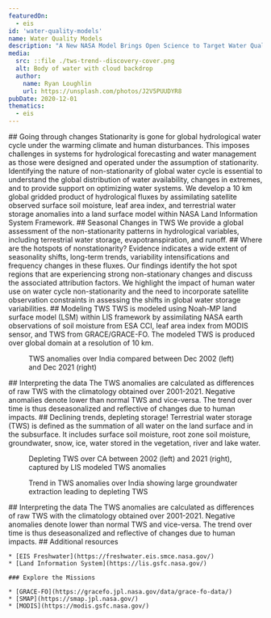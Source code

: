 ```yaml
---
featuredOn:
  - eis
id: 'water-quality-models'
name: Water Quality Models
description: "A New NASA Model Brings Open Science to Target Water Quality Problems"
media:
  src: ::file ./tws-trend--discovery-cover.png
  alt: Body of water with cloud backdrop
  author:
    name: Ryan Loughlin
    url: https://unsplash.com/photos/J2V5PUUDYR8
pubDate: 2020-12-01
thematics:
  - eis
---
```


<ScrollytellingBlock>
  <Chapter
    center={[77.63,24.27]}
    zoom={2}
    datasetId='tws-trend'
    layerId='lis-tws-trend'
    datetime='2001-01-01'
  >
    ## Going through changes
    Stationarity is gone for global hydrological water cycle under the warming climate and human disturbances. This imposes challenges in systems for hydrological forecasting and water management as those were designed and operated under the assumption of stationarity.
  </Chapter>
  <Chapter
    center={[-116,36]}
    zoom={4.5}
    datasetId='tws-trend'
    layerId='lis-tws-trend'
    datetime='2001-01-01'
  >
    Identifying the nature of non-stationarity of global water cycle is essential to understand the global distribution of water availability, changes in extremes, and to provide support on optimizing water systems. 
  </Chapter>
  <Chapter
    center={[117.5001, 28.7899]}
    zoom={4}
    datasetId='tws-trend'
    layerId='lis-tws-trend'
    datetime='2001-01-01'
  >
	  We develop a 10 km global gridded product of hydrological fluxes by assimilating satellite observed surface soil moisture, leaf area index, and terrestrial water storage anomalies into a land surface model within NASA Land Information System Framework. 
  </Chapter>
  <Chapter
    center={[6.7151, 47.3183]}
    zoom={4}
    datasetId='tws-trend'
    layerId='lis-tws-trend'
    datetime='2001-01-01'
  >
    ## Seasonal Changes in TWS
    We provide a global assessment of the non-stationarity patterns in hydrological variables, including terrestrial water storage, evapotranspiration, and runoff.
  </Chapter>
  <Chapter
    center={[0, 0]}
    zoom={2}
    datasetId='tws-trend'
    layerId='lis-tws-trend'
    datetime='2001-01-01'
  >
    ## Where are the hotspots of nonstationarity?
    Evidence indicates a wide extent of seasonality shifts, long-term trends, variability intensifications and frequency changes in these fluxes. Our findings identify the hot spot regions that are experiencing strong non-stationary changes and discuss the associated attribution factors. 
  </Chapter>
  <Chapter
    center={[-74.0236, 40.7234]}
    zoom={12}
    showBaseMap={true}
  >
    We highlight the impact of human water use on water cycle non-stationarity and the need to incorporate satellite observation constraints in assessing the shifts in global water storage variabilities.
  </Chapter>
</ScrollytellingBlock>

<Block>
  <Prose>
    ## Modeling TWS
    TWS is modeled using Noah-MP land surface model (LSM) within LIS framework by assimilating NASA earth observations of soil moisture from ESA CCI, leaf area index from MODIS sensor, and TWS from GRACE/GRACE-FO. The modeled TWS is produced over global domain at a resolution of 10 km.
  </Prose>
</Block>

<Block type='full'>
  <Figure>
    <Map
      datasetId='tws-anomaly'
      layerId='lis-tws-anomaly'
      dateTime='2002-12-01'
      zoom={4}
      center={[77.63,24.27]}
      compareDateTime='2021-12-01'
    />
    <Caption
      attrAuthor='NASA'
      attrUrl='https://nasa.gov/'
    >
      TWS anomalies over India compared between Dec 2002 (left) and Dec 2021 (right)
    </Caption>
  </Figure>
  <Prose>
    ## Interpreting the data
    The TWS anomalies are calculated as differences of raw TWS with the climatology obtained over 2001-2021. Negative anomalies denote lower than normal TWS and vice-versa. The trend over time is thus deseasonalized and reflective of changes due to human impacts.
  </Prose>
</Block>

<Block type='full'>
  <Prose>
    ## Declining trends, depleting storage!  
    Terrestrial water storage (TWS) is defined as the summation of all water on the land surface and in the subsurface. It includes surface soil moisture, root zone soil moisture, groundwater, snow, ice, water stored in the vegetation, river and lake water.
  </Prose>
  <Figure>
    <Map
      datasetId='tws-anomaly'
      layerId='lis-tws-anomaly'
      dateTime='2002-12-01'
      zoom={4}
      center={[-116,36]}
      compareDateTime='2021-12-01'
    />
    <Caption
      attrAuthor='NASA'
      attrUrl='https://nasa.gov/'
    >
      Depleting TWS over CA between 2002 (left) and 2021 (right), captured by LIS modeled TWS anomalies
    </Caption>
  </Figure>
</Block>

<Block type='full'>
  <Figure>
    <Map
      datasetId='tws-trend'
      layerId='lis-tws-trend'
      dateTime='2001-01-01'
      zoom={4}
      center={[77.63,24.27]}
    />
    <Caption
      attrAuthor='NASA'
      attrUrl='https://nasa.gov/'
    >
      Trend in TWS anomalies over India showing large groundwater extraction leading to depleting TWS
    </Caption>
  </Figure>
  <Prose>
    ## Interpreting the data
    The TWS anomalies are calculated as differences of raw TWS with the climatology obtained over 2001-2021. Negative anomalies denote lower than normal TWS and vice-versa. The trend over time is thus deseasonalized and reflective of changes due to human impacts.
  </Prose>
</Block>

<Block>
  <Prose>
    ## Additional resources

    * [EIS Freshwater](https://freshwater.eis.smce.nasa.gov/)
    * [Land Information System](https://lis.gsfc.nasa.gov/)

    ### Explore the Missions

    * [GRACE-FO](https://gracefo.jpl.nasa.gov/data/grace-fo-data/)
    * [SMAP](https://smap.jpl.nasa.gov/)
    * [MODIS](https://modis.gsfc.nasa.gov/)
  </Prose>
</Block>
